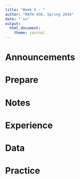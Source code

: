 ```yaml
---
title: "Week X - "
author: "MATH 456, Spring 2016"
date: " xx"
output: 
  html_document: 
    theme: journal
---
```


# Announcements


# Prepare 


# Notes

# Experience 

# Data 


# Practice 


